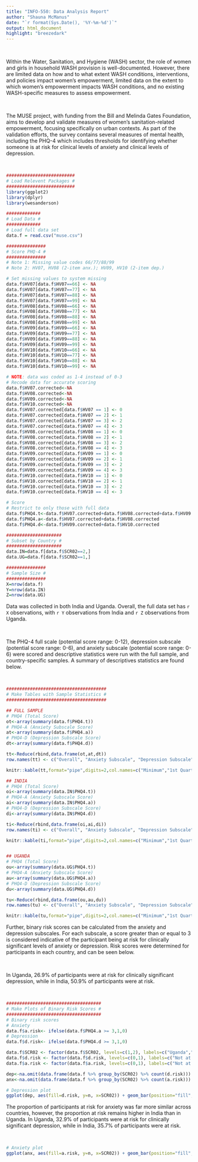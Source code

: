 ```yaml
---
title: "INFO-550: Data Analysis Report"
author: "Shauna McManus"
date: "`r format(Sys.Date(), '%Y-%m-%d')`"
output: html_document
highlight: "breezedark"
---
```

&nbsp;
&nbsp;
&nbsp;
&nbsp;

Within the Water, Sanitation, and Hygiene (WASH) sector, the role of women and girls in household WASH provision is well-documented. However, there are limited data on how and to what extent WASH conditions, interventions, and policies impact women’s empowerment, limited data on the extent to which women’s empowerment impacts WASH conditions, and no existing WASH-specific measures to assess empowerment.

&nbsp;

The MUSE project, with funding from the Bill and Melinda Gates Foundation, aims to develop and validate measures of women’s sanitation-related empowerment, focusing specifically on urban contexts. As part of the validation efforts, the survey contains several measures of mental health, including the PHQ-4 which includes thresholds for identifying whether someone is at risk for clinical levels of anxiety and clinical levels of depression.

&nbsp;

```r
##########################
# Load Relevent Packages #
##########################
library(ggplot2)
library(dplyr)
library(wesanderson)
```

```r
#############
# Load Data #
#############
# Load full data set
data.f = read.csv("muse.csv")

###############
# Score PHQ-4 #
###############
# Note 1: Missing value codes 66/77/88/99
# Note 2: HV07, HV08 (2-item anx.); HV09, HV10 (2-item dep.)

# Set missing values to system missing
data.f$HV07[data.f$HV07==66] <- NA
data.f$HV07[data.f$HV07==77] <- NA
data.f$HV07[data.f$HV07==88] <- NA
data.f$HV07[data.f$HV07==99] <- NA
data.f$HV08[data.f$HV08==66] <- NA
data.f$HV08[data.f$HV08==77] <- NA
data.f$HV08[data.f$HV08==88] <- NA
data.f$HV08[data.f$HV08==99] <- NA
data.f$HV09[data.f$HV09==66] <- NA
data.f$HV09[data.f$HV09==77] <- NA
data.f$HV09[data.f$HV09==88] <- NA
data.f$HV09[data.f$HV09==99] <- NA
data.f$HV10[data.f$HV10==66] <- NA
data.f$HV10[data.f$HV10==77] <- NA
data.f$HV10[data.f$HV10==88] <- NA
data.f$HV10[data.f$HV10==99] <- NA

# NOTE: data was coded as 1-4 instead of 0-3
# Recode data for accurate scoring
data.f$HV07.corrected<-NA
data.f$HV08.corrected<-NA
data.f$HV09.corrected<-NA
data.f$HV10.corrected<-NA
data.f$HV07.corrected[data.f$HV07 == 1] <- 0
data.f$HV07.corrected[data.f$HV07 == 2] <- 1
data.f$HV07.corrected[data.f$HV07 == 3] <- 2
data.f$HV07.corrected[data.f$HV07 == 4] <- 3
data.f$HV08.corrected[data.f$HV08 == 1] <- 0
data.f$HV08.corrected[data.f$HV08 == 2] <- 1
data.f$HV08.corrected[data.f$HV08 == 3] <- 2
data.f$HV08.corrected[data.f$HV08 == 4] <- 3
data.f$HV09.corrected[data.f$HV09 == 1] <- 0
data.f$HV09.corrected[data.f$HV09 == 2] <- 1
data.f$HV09.corrected[data.f$HV09 == 3] <- 2
data.f$HV09.corrected[data.f$HV09 == 4] <- 3
data.f$HV10.corrected[data.f$HV10 == 1] <- 0
data.f$HV10.corrected[data.f$HV10 == 2] <- 1
data.f$HV10.corrected[data.f$HV10 == 3] <- 2
data.f$HV10.corrected[data.f$HV10 == 4] <- 3

# Score
# Restrict to only those with full data
data.f$PHQ4.t<-data.f$HV07.corrected+data.f$HV08.corrected+data.f$HV09.corrected+data.f$HV10.corrected
data.f$PHQ4.a<-data.f$HV07.corrected+data.f$HV08.corrected
data.f$PHQ4.d<-data.f$HV09.corrected+data.f$HV10.corrected

#####################
# Subset by Country #
#####################
data.IN=data.f[data.f$SCR02==2,]
data.UG=data.f[data.f$SCR02==1,]

###############
# Sample Size #
###############
X=nrow(data.f)
Y=nrow(data.IN)
Z=nrow(data.UG)
```

Data was collected in both India and Uganda. Overall, the full data set has `r X ` observations, with `r Y ` observations from India and `r Z ` observations from Uganda.

&nbsp;

The PHQ-4 full scale (potential score range: 0-12), depression subscale (potential score range: 0-6), and anxiety subscale (potential score range: 0-6) were scored and descriptive statistics were run with the full sample, and country-specific samples. A summary of descriptives statistics are found below.

&nbsp;

```r
######################################
# Make Tables with Sample Statistics #
######################################

## FULL SAMPLE
# PHQ4 (Total Score)
ot<-array(summary(data.f$PHQ4.t))
# PHQ4-A (Anxiety Subscale Score)
at<-array(summary(data.f$PHQ4.a))
# PHQ4-D (Depression Subscale Score)
dt<-array(summary(data.f$PHQ4.d))

tt<-Reduce(rbind,data.frame(ot,at,dt))
row.names(tt) <- c("Overall", "Anxiety Subscale", "Depression Subscale")

knitr::kable(tt,format="pipe",digits=2,col.names=c("Minimum","1st Quartile","Median","Mean","3rd Quartile","Maximum","Missing Values"), caption="Summary statistics for the PHQ4, PHQ4-A, and PHQ4-D for the full sample", align="c")

## INDIA
# PHQ4 (Total Score)
oi<-array(summary(data.IN$PHQ4.t))
# PHQ4-A (Anxiety Subscale Score)
ai<-array(summary(data.IN$PHQ4.a))
# PHQ4-D (Depression Subscale Score)
di<-array(summary(data.IN$PHQ4.d))

ti<-Reduce(rbind,data.frame(oi,ai,di))
row.names(ti) <- c("Overall", "Anxiety Subscale", "Depression Subscale")

knitr::kable(ti,format="pipe",digits=2,col.names=c("Minimum","1st Quartile","Median","Mean","3rd Quartile","Maximum","Missing Values"), caption="Summary statistics for the PHQ4, PHQ4-A, and PHQ4-D for Indian participants", align="c")


## UGANDA
# PHQ4 (Total Score)
ou<-array(summary(data.UG$PHQ4.t))
# PHQ4-A (Anxiety Subscale Score)
au<-array(summary(data.UG$PHQ4.a))
# PHQ4-D (Depression Subscale Score)
du<-array(summary(data.UG$PHQ4.d))

tu<-Reduce(rbind,data.frame(ou,au,du))
row.names(tu) <- c("Overall", "Anxiety Subscale", "Depression Subscale")

knitr::kable(tu,format="pipe",digits=2,col.names=c("Minimum","1st Quartile","Median","Mean","3rd Quartile","Maximum","Missing Values"), caption="Summary statistics for the PHQ4, PHQ4-A, and PHQ4-D for Ugandan participants", align="c")
```

Further, binary risk scores can be calculated from the anxiety and depression subscales. For each subscale, a score greater than or equal to 3 is considered indicative of the participant being at risk for clinically significant levels of anxiety or depression. Risk scores were determined for participants in each country, and can be seen below.

&nbsp;

In Uganda, 26.9% of participants were at risk for clinically significant depression, while in India, 50.9% of participants were at risk.

&nbsp;

```r
####################################
# Make Plots of Binary Risk Scores #
####################################
# Binary risk scores
# Anxiety
data.f$a.risk<- ifelse(data.f$PHQ4.a >= 3,1,0)
# Depression
data.f$d.risk<- ifelse(data.f$PHQ4.d >= 3,1,0)

data.f$SCR02 <- factor(data.f$SCR02, levels=c(1,2), labels=c("Uganda","India"))
data.f$d.risk <- factor(data.f$d.risk, levels=c(0,1), labels=c("Not at Risk","At Risk"))
data.f$a.risk <- factor(data.f$a.risk, levels=c(0,1), labels=c("Not at Risk","At Risk"))

dep<-na.omit(data.frame(data.f %>% group_by(SCR02) %>% count(d.risk)))
anx<-na.omit(data.frame(data.f %>% group_by(SCR02) %>% count(a.risk)))
```

```r
# Depression plot
ggplot(dep, aes(fill=d.risk, y=n, x=SCR02)) + geom_bar(position="fill", stat="identity")+ggtitle("Proportion at Risk for Clinically Significant Levels of Depression")+xlab("Country") + ylab("Count")+labs(fill = "")+scale_fill_manual(values=wes_palette(name="GrandBudapest1"))
```

The proportion of participants at risk for anxiety was far more similar across countries, however, the proportion at risk remains higher in India than in Uganda. In Uganda, 32.9% of participants were at risk for clinically significant depression, while in India, 35.7% of participants were at risk.

&nbsp;

```r
# Anxiety plot
ggplot(anx, aes(fill=a.risk, y=n, x=SCR02)) + geom_bar(position="fill", stat="identity")+ggtitle("Proportion at Risk for Clinically Significant Levels of Anxiety")+xlab("Country") + ylab("Count")+labs(fill = "")+scale_fill_manual(values=wes_palette(name="GrandBudapest1"))
```

<!--
Participation scores:
Group members:
Sodham (Robin) Yoo - 1
Limeng Wan - 1
Nanxi Guo - 1
-->
